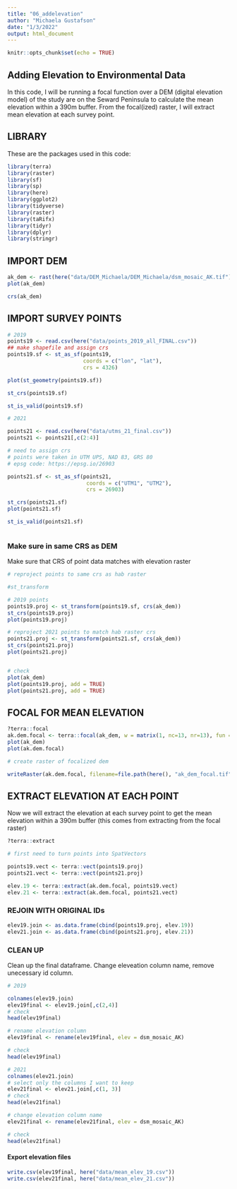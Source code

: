 ```yaml
---
title: "06_addelevation"
author: "Michaela Gustafson"
date: "1/3/2022"
output: html_document
---
```


```r
knitr::opts_chunk$set(echo = TRUE)
```

## Adding Elevation to Environmental Data

In this code, I will be running a focal function over a DEM (digital elevation model) of the study are on the Seward Peninsula to calculate the mean elevation within a 390m buffer. From the focal(ized) raster, I will extract mean elevation at each survey point. 


## LIBRARY
These are the packages used in this code:
```r
library(terra)
library(raster)
library(sf)
library(sp)
library(here)
library(ggplot2)
library(tidyverse)
library(raster)
library(taRifx)
library(tidyr)
library(dplyr)
library(stringr)

```


## IMPORT DEM

```r
ak_dem <- rast(here("data/DEM_Michaela/DEM_Michaela/dsm_mosaic_AK.tif"))
plot(ak_dem)

crs(ak_dem)

```

## IMPORT SURVEY POINTS

```r
# 2019
points19 <- read.csv(here("data/points_2019_all_FINAL.csv"))
## make shapefile and assign crs
points19.sf <- st_as_sf(points19, 
                        coords = c("lon", "lat"),
                        crs = 4326)

plot(st_geometry(points19.sf))

st_crs(points19.sf)

st_is_valid(points19.sf)

# 2021

points21 <- read.csv(here("data/utms_21_final.csv"))
points21 <- points21[,c(2:4)]

# need to assign crs
# points were taken in UTM UPS, NAD 83, GRS 80
# epsg code: https://epsg.io/26903

points21.sf <- st_as_sf(points21, 
                         coords = c("UTM1", "UTM2"),
                         crs = 26903)

st_crs(points21.sf)
plot(points21.sf)

st_is_valid(points21.sf)



```

### Make sure in same CRS as DEM
Make sure that CRS of point data matches with elevation raster

```r

# reproject points to same crs as hab raster

#st_transform

# 2019 points
points19.proj <- st_transform(points19.sf, crs(ak_dem))
st_crs(points19.proj)
plot(points19.proj)

# reproject 2021 points to match hab raster crs
points21.proj <- st_transform(points21.sf, crs(ak_dem))
st_crs(points21.proj)
plot(points21.proj)


# check
plot(ak_dem)
plot(points19.proj, add = TRUE)
plot(points21.proj, add = TRUE)
```

## FOCAL FOR MEAN ELEVATION
```r
?terra::focal
ak.dem.focal <- terra::focal(ak_dem, w = matrix(1, nc=13, nr=13), fun = mean, na.rm = TRUE)
plot(ak_dem)
plot(ak.dem.focal)

# create raster of focalized dem

writeRaster(ak.dem.focal, filename=file.path(here(), "ak_dem_focal.tif"), overwrite = TRUE)

```
## EXTRACT ELEVATION AT EACH POINT
Now we will extract the elevation at each survey point to get the mean elevation within a 390m buffer (this comes from extracting from the focal raster)

```r
?terra::extract

# first need to turn points into SpatVectors

points19.vect <- terra::vect(points19.proj)
points21.vect <- terra::vect(points21.proj)

elev.19 <- terra::extract(ak.dem.focal, points19.vect)
elev.21 <- terra::extract(ak.dem.focal, points21.vect)
```


### REJOIN WITH ORIGINAL IDs

```r
elev19.join <- as.data.frame(cbind(points19.proj, elev.19))
elev21.join <- as.data.frame(cbind(points21.proj, elev.21))
```


### CLEAN UP
Clean up the final dataframe. Change eleveation column name, remove unecessary id column.

```r
# 2019

colnames(elev19.join)
elev19final <- elev19.join[,c(2,4)]
# check
head(elev19final)

# rename elevation column
elev19final <- rename(elev19final, elev = dsm_mosaic_AK)

# check
head(elev19final)

# 2021
colnames(elev21.join)
# select only the columns I want to keep
elev21final <- elev21.join[,c(1, 3)]
# check
head(elev21final)

# change elevation column name
elev21final <- rename(elev21final, elev = dsm_mosaic_AK)

# check
head(elev21final)
```

#### Export elevation files

```r
write.csv(elev19final, here("data/mean_elev_19.csv"))
write.csv(elev21final, here("data/mean_elev_21.csv"))
```















